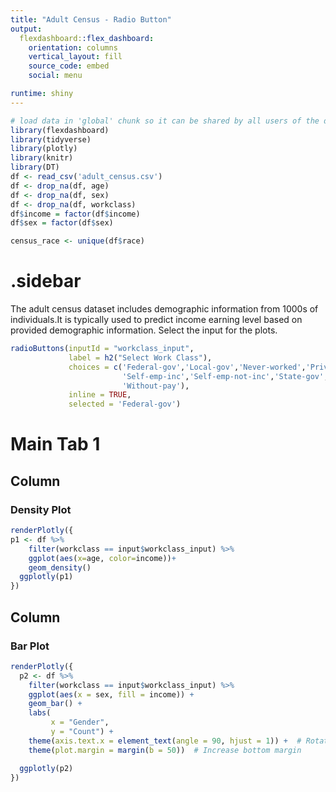 ```yaml
---
title: "Adult Census - Radio Button"
output: 
  flexdashboard::flex_dashboard:
    orientation: columns
    vertical_layout: fill
    source_code: embed
    social: menu

runtime: shiny
---
```


```r
# load data in 'global' chunk so it can be shared by all users of the dashboard
library(flexdashboard)
library(tidyverse)
library(plotly)
library(knitr)
library(DT)
df <- read_csv('adult_census.csv')
df <- drop_na(df, age)
df <- drop_na(df, sex)
df <- drop_na(df, workclass)
df$income = factor(df$income)
df$sex = factor(df$sex)

census_race <- unique(df$race)
```

{.sidebar}
=======================================================================

The adult census dataset includes demographic information from 1000s of individuals.It is typically used to predict income earning level based on provided demographic information. Select the input for the plots.

```r
radioButtons(inputId = "workclass_input", 
             label = h2("Select Work Class"),
             choices = c('Federal-gov','Local-gov','Never-worked','Private',
                         'Self-emp-inc','Self-emp-not-inc','State-gov',
                         'Without-pay'),
             inline = TRUE,
             selected = 'Federal-gov')
```

Main Tab 1
=======================================================================

Column {data-width=500}
-----------------------------------------------------------------------

### Density Plot

```r
renderPlotly({
p1 <- df %>% 
    filter(workclass == input$workclass_input) %>% 
    ggplot(aes(x=age, color=income))+
    geom_density()
  ggplotly(p1)
})
```

Column {data-width=500}
-----------------------------------------------------------------------

### Bar Plot

```r
renderPlotly({
  p2 <- df %>% 
    filter(workclass == input$workclass_input) %>% 
    ggplot(aes(x = sex, fill = income)) +
    geom_bar() +
    labs(
         x = "Gender",
         y = "Count") +
    theme(axis.text.x = element_text(angle = 90, hjust = 1)) +  # Rotate x-axis labels
    theme(plot.margin = margin(b = 50))  # Increase bottom margin

  ggplotly(p2)
})
```
